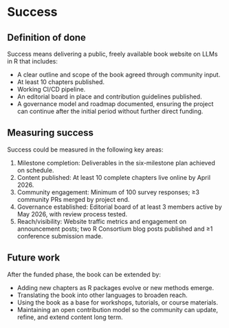 # Success

## Definition of done

Success means delivering a public, freely available book website on LLMs in R that includes:

- A clear outline and scope of the book agreed through community input.
- At least 10 chapters published.
- Working CI/CD pipeline.
- An editorial board in place and contribution guidelines published.
- A governance model and roadmap documented, ensuring the project can continue after the initial period without further direct funding.

## Measuring success

Success could be measured in the following key areas:

1. Milestone completion: Deliverables in the six-milestone plan achieved on schedule.
2. Content published: At least 10 complete chapters live online by April 2026.
3. Community engagement: Minimum of 100 survey responses; ≥3 community PRs merged by project end.
4. Governance established: Editorial board of at least 3 members active by May 2026, with review process tested.
5. Reach/visibility: Website traffic metrics and engagement on announcement posts; two R Consortium blog posts published and ≥1 conference submission made.

## Future work

After the funded phase, the book can be extended by:

- Adding new chapters as R packages evolve or new methods emerge.
- Translating the book into other languages to broaden reach.
- Using the book as a base for workshops, tutorials, or course materials.
- Maintaining an open contribution model so the community can update, refine, and extend content long term.